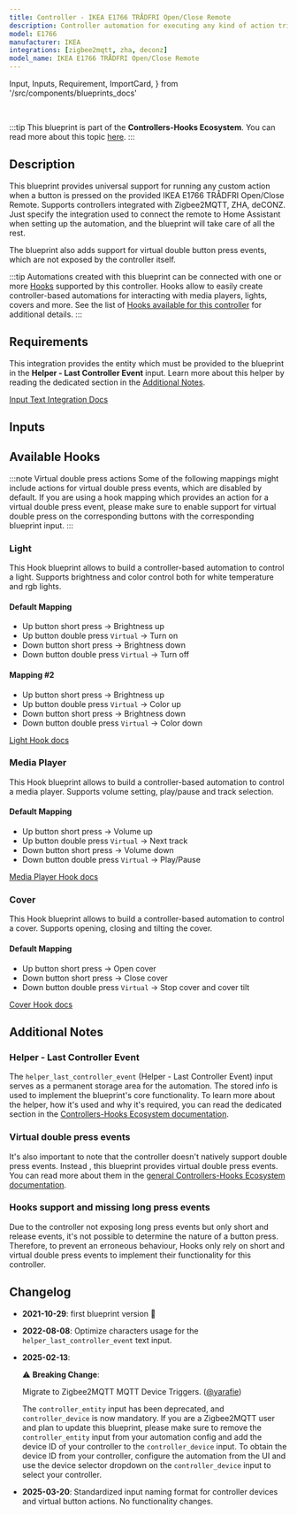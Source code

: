 ```yaml
---
title: Controller - IKEA E1766 TRÅDFRI Open/Close Remote
description: Controller automation for executing any kind of action triggered by the provided IKEA E1766 TRÅDFRI Open/Close Remote. Supports Zigbee2MQTT, ZHA, deCONZ.
model: E1766
manufacturer: IKEA
integrations: [zigbee2mqtt, zha, deconz]
model_name: IKEA E1766 TRÅDFRI Open/Close Remote
---
```


  Input,
  Inputs,
  Requirement,
  ImportCard,
} from '/src/components/blueprints_docs'

<ImportCard id='ikea_e1766' category='controllers' />

<br />

:::tip
This blueprint is part of the **Controllers-Hooks Ecosystem**. You can read more about this topic [here](/docs/controllers-hooks-ecosystem).
:::

## Description

This blueprint provides universal support for running any custom action when a button is pressed on the provided IKEA E1766 TRÅDFRI Open/Close Remote. Supports controllers integrated with Zigbee2MQTT, ZHA, deCONZ. Just specify the integration used to connect the remote to Home Assistant when setting up the automation, and the blueprint will take care of all the rest.

The blueprint also adds support for virtual double button press events, which are not exposed by the controller itself.

:::tip
Automations created with this blueprint can be connected with one or more [Hooks](/docs/blueprints/hooks) supported by this controller.
Hooks allow to easily create controller-based automations for interacting with media players, lights, covers and more. See the list of [Hooks available for this controller](/docs/blueprints/controllers/ikea_e1766#available-hooks) for additional details.
:::

## Requirements

<Requirement id='zigbee2mqtt'/>
<Requirement id='zha'/>
<Requirement id='deconz'/>
<Requirement name='Input Text Integration' required>

This integration provides the entity which must be provided to the blueprint in the **Helper - Last Controller Event** input. Learn more about this helper by reading the dedicated section in the [Additional Notes](#helper---last-controller-event).

[Input Text Integration Docs](https://www.home-assistant.io/integrations/input_text/)

</Requirement>

## Inputs

<Inputs category='controllers' id='ikea_e1766' />

## Available Hooks

:::note Virtual double press actions
Some of the following mappings might include actions for virtual double press events, which are disabled by default.
If you are using a hook mapping which provides an action for a virtual double press event, please make sure to enable support for virtual double press on the corresponding buttons with the corresponding blueprint input.
:::

### Light

This Hook blueprint allows to build a controller-based automation to control a light. Supports brightness and color control both for white temperature and rgb lights.

#### Default Mapping

- Up button short press -> Brightness up
- Up button double press `Virtual` -> Turn on
- Down button short press -> Brightness down
- Down button double press `Virtual` -> Turn off

#### Mapping #2

- Up button short press -> Brightness up
- Up button double press `Virtual` -> Color up
- Down button short press -> Brightness down
- Down button double press `Virtual` -> Color down

[Light Hook docs](/docs/blueprints/hooks/light)

### Media Player

This Hook blueprint allows to build a controller-based automation to control a media player. Supports volume setting, play/pause and track selection.

#### Default Mapping

- Up button short press -> Volume up
- Up button double press `Virtual` -> Next track
- Down button short press -> Volume down
- Down button double press `Virtual` -> Play/Pause

[Media Player Hook docs](/docs/blueprints/hooks/media_player)

### Cover

This Hook blueprint allows to build a controller-based automation to control a cover. Supports opening, closing and tilting the cover.

#### Default Mapping

- Up button short press -> Open cover
- Down button short press -> Close cover
- Down button double press `Virtual` -> Stop cover and cover tilt

[Cover Hook docs](/docs/blueprints/hooks/cover)

## Additional Notes

### Helper - Last Controller Event

The `helper_last_controller_event` (Helper - Last Controller Event) input serves as a permanent storage area for the automation. The stored info is used to implement the blueprint's core functionality. To learn more about the helper, how it's used and why it's required, you can read the dedicated section in the [Controllers-Hooks Ecosystem documentation](/docs/controllers-hooks-ecosystem#helper---last-controller-event-input).

### Virtual double press events

It's also important to note that the controller doesn't natively support double press events. Instead , this blueprint provides virtual double press events. You can read more about them in the [general Controllers-Hooks Ecosystem documentation](/docs/controllers-hooks-ecosystem#virtual-events).

### Hooks support and missing long press events

Due to the controller not exposing long press events but only short and release events, it's not possible to determine the nature of a button press. Therefore, to prevent an erroneous behaviour, Hooks only rely on short and virtual double press events to implement their functionality for this controller.

## Changelog

- **2021-10-29**: first blueprint version :tada:
- **2022-08-08**: Optimize characters usage for the `helper_last_controller_event` text input.
- **2025-02-13**:

  :warning: **Breaking Change**:

  Migrate to Zigbee2MQTT MQTT Device Triggers. ([@yarafie](https://github.com/yarafie))

  The `controller_entity` input has been deprecated, and `controller_device` is now mandatory.
  If you are a Zigbee2MQTT user and plan to update this blueprint, please make sure to remove the `controller_entity` input from your automation config and add the device ID of your controller to the `controller_device` input.
  To obtain the device ID from your controller, configure the automation from the UI and use the device selector dropdown on the `controller_device` input to select your controller.

- **2025-03-20**: Standardized input naming format for controller devices and virtual button actions. No functionality changes.
